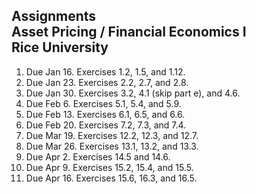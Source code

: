 ## Assignments<br>Asset Pricing / Financial Economics I<br>Rice University

1.  Due Jan 16.  Exercises 1.2, 1.5, and 1.12.
2.  Due Jan 23.  Exercises 2.2, 2.7, and 2.8.
3.  Due Jan 30.  Exercises 3.2, 4.1 (skip part e), and 4.6.
4.  Due Feb 6.  Exercises 5.1, 5.4, and 5.9.
5.  Due Feb 13.  Exercises 6.1, 6.5, and 6.6.
6.  Due Feb 20.  Exercises 7.2, 7.3, and 7.4.
7.  Due Mar 19.  Exercises 12.2, 12.3, and 12.7.
8.  Due Mar 26.  Exercises 13.1, 13.2, and 13.3.
9.  Due Apr 2.  Exercises 14.5 and 14.6.
10. Due Apr 9.  Exercises 15.2, 15.4, and 15.5.
11.  Due Apr 16.  Exercises 15.6, 16.3, and 16.5.

